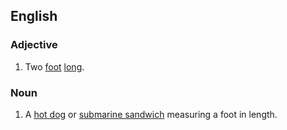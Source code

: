 ==English==

===Adjective===
{{en-adj|-}}

# Two [[foot]] [[long]].

===Noun===
{{en-noun}}

# A [[hot dog]] or [[submarine sandwich]] measuring a foot in length.